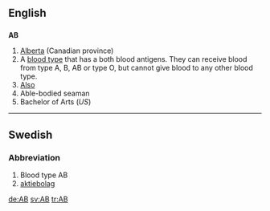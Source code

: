==English==

==={{Abbreviation}}===
'''AB'''

#[[Alberta]] (Canadian province)
# A [[blood type]] that has a both blood antigens.  They can receive blood from type A, B, AB or type O, but cannot give blood to any other blood type.
#[[Also]]
#Able-bodied seaman
#Bachelor of Arts (''US'')

----
==Swedish==
===Abbreviation===
# Blood type AB
# [[aktiebolag]]

[[de:AB]]
[[sv:AB]]
[[tr:AB]]